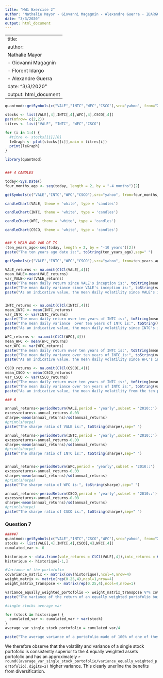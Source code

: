 ```yaml
---
title: "HW1 Exercise 2"
author: "Nathalie Mayor - Giovanni Magagnin - Alexandre Guerra - IDARGO Florent"
date: "3/3/2020"
output: html_document
---
```

---
title: <div align="center"> HW1 Exercise 2
author: <div align="center"> 
   Nathalie Mayor
  - Giovanni Magagnin
  - Florent Idargo
  - Alexandre Guerra
date: "3/3/2020"
output: html_document
---
```r

quantmod::getSymbols(c("VALE","INTC","WFC","CSCO"),src="yahoo", from="2019-01-01")
```


```r
stocks <- list(VALE[,4],INTC[,4],WFC[,4],CSCO[,4])
par(mfrow= c(2,2))
titres <- list("VALE", "INTC", "WFC","CSCO")

for (i in 1:4) {
  #titre <- stocks[[1]][0]
  leGraph <- plot(stocks[[i]],main = titres[i])
  print(leGraph)
}


```


```r
library(quantmod)


### 4 CANDLES

today<-Sys.Date()
four_months_ago <- seq(today, length = 2, by = "-4 months")[2]
```

```r
getSymbols(c("VALE","INTC","WFC","CSCO"),src="yahoo", from=four_months_ago)
```

```r
candleChart(VALE, theme = 'white', type = 'candles')

candleChart(INTC, theme = 'white', type = 'candles')

candleChart(WFC, theme = 'white', type = 'candles')

candleChart(CSCO, theme = 'white', type = 'candles')


### 5 MEAN AND VAR OF TS
(ten_years_ago<-seq(today, length = 2, by = "-10 years")[2])
paste("The ten years ago date is:", toString(ten_years_ago),sep=" ")
```

```r
getSymbols(c("VALE","INTC","WFC","CSCO"),src="yahoo", from=ten_years_ago)
```

```r

VALE_returns <- na.omit(ClCl(VALE[,4]))
mean_VALE<-mean(VALE_returns)
var_VALE<-var(VALE_returns)
paste("The mean daily return since VALE's inception is:", toString(mean_VALE),sep=" ")
paste("The mean daily variance since VALE's inception is:", toString(var_VALE),sep=" ")
paste("As an indicative value, the mean daily volatility since VALE's inception is:", toString(sqrt(var_VALE)))


INTC_returns <- na.omit(ClCl(INTC[,4]))
mean_INTC <- mean(INTC_returns)
var_INTC <- var(INTC_returns)
paste("The mean daily return over ten years of INTC is:", toString(mean_INTC),sep=" ")
paste("The mean daily variance  over ten years of INTC is:", toString(var_INTC),sep=" ")
paste("As an indicative value, the mean daily volatility since INTC's inception is:", toString(sqrt(var_INTC)))

WFC_returns <- na.omit(ClCl(WFC[,4]))
mean_WFC <- mean(WFC_returns)
var_WFC <- var(WFC_returns)
paste("The mean daily return over ten years of INTC is:", toString(mean_WFC),sep=" ")
paste("The mean daily variance over ten years of INTC is:", toString(var_WFC),sep=" ")
paste("As an indicative value, the mean daily volatility since WFC's inception is:", toString(sqrt(var_WFC)))

CSCO_returns <- na.omit(ClCl(CSCO[,4]))
mean_CSCO <- mean(CSCO_returns)
var_CSCO <- var(CSCO_returns)
paste("The mean daily return over ten years of INTC is:", toString(mean_CSCO),sep=" ")
paste("The mean daily variance over ten years of INTC is:", toString(var_CSCO),sep=" ")
paste("As an indicative value, the mean daily volatility from the ten past years of CSCO is:", toString(sqrt(var_CSCO)))

### 6

annual_returns<-periodReturn(VALE,period = 'yearly',subset = '2010::')
excessreturns<-annual_returns-0.03
sharpe<-mean(annual_returns)/sd(annual_returns)
#print(sharpe)
paste("The sharpe ratio of VALE is:", toString(sharpe),sep=" ")

annual_returns<-periodReturn(INTC,period = 'yearly',subset = '2010::')
excessreturns<-annual_returns-0.03
sharpe<-mean(annual_returns)/sd(annual_returns)
#print(sharpe)
paste("The sharpe ratio of INTC is:", toString(sharpe),sep=" ")


annual_returns<-periodReturn(WFC,period = 'yearly',subset = '2010::')
excessreturns<-annual_returns-0.03
sharpe<-mean(annual_returns)/sd(annual_returns)
#print(sharpe)
paste("The sharpe ratio of WFC is:", toString(sharpe),sep=" ")

annual_returns<-periodReturn(CSCO,period = 'yearly',subset = '2010::')
excessreturns<-annual_returns-0.03
sharpe<-mean(annual_returns)/sd(annual_returns)
#print(sharpe)
paste("The sharpe ratio of CSCO is:", toString(sharpe),sep=" ")

```
### Question 7
```r

#####7
quantmod::getSymbols(c("VALE","INTC","CSCO","WFC"),src="yahoo", from="2010-01-01")
stocks <- list(VALE[,4],INTC[,4],CSCO[,4],WFC[,4])
cumulated_var <- 0

historique <- data.frame(vale_returns = ClCl(VALE[,4]),intc_returns = ClCl(INTC[,4]),csco_returns = ClCl(CSCO[,4]),wfc_returns = ClCl(WFC[,4]))
historique <- historique[-1,]

#Variance of the portofolio
covariance_matrix <- matrix(cov(historique),ncol=4,nrow=4)
weight_matrix <- matrix(rep(0.25,4),ncol=1,nrow=4)
weight_matrix_transpose <- matrix(rep(0.25,4),ncol=4,nrow=1)

variance_equally_weighted_portofolio <- weight_matrix_transpose %*% covariance_matrix %*% weight_matrix
paste("The variance of the return of an equally weighted portofolio built of these four stocks is:", toString(round(variance_equally_weighted_portofolio,digits=6)), "and the volatility is:", toString(round(sqrt(variance_equally_weighted_portofolio),digit=5)), sep=" ")

#single stocks average var

for (stock in historique) {
  cumulated_var <- cumulated_var + var(stock)
}
average_var_single_stock_portofolio = cumulated_var/4

paste("The average variance of a portofolio made of 100% of one of these stocks is:", toString(round((cumulated_var/4),digits=5)), "and its average volatility would therefore be:",toString(round(sqrt((cumulated_var/4)),digits=5)))
```
We therefore observe that the volatility and variance of a single stock portofolio is consistently superior to the 4 equally weighted assets portofolio and has an approximately `r round((average_var_single_stock_portofolio/variance_equally_weighted_portofolio),digits=2)` higher variance. This clearly unerline the benefits from diversification.







